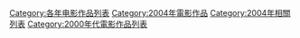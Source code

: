 {{Categories by country|nocat}}

[[Category:各年电影作品列表|Category:各年电影作品列表]]
[[Category:2004年電影作品|Category:2004年電影作品]]
[[Category:2004年相關列表|Category:2004年相關列表]]
[[Category:2000年代電影作品列表|Category:2000年代電影作品列表]]